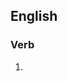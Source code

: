 {{also|alphabétisés|alphabétises}}

==English==

===Verb===
{{head|en|verb form}}

# {{en-third-person singular of|alphabetise}}